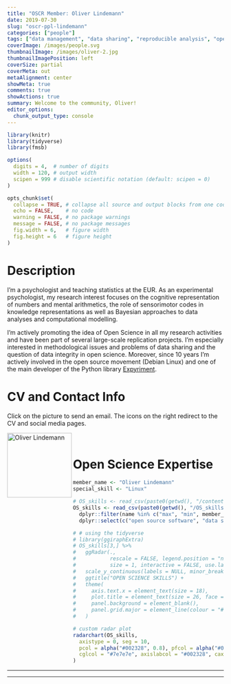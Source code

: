 ```yaml
---
title: "OSCR Member: Oliver Lindemann"
date: 2019-07-30
slug: "oscr-ppl-lindemann"
categories: ["people"]
tags: ["data management", "data sharing", "reproducible analysis", "open source software", "preregistration", "Linux"]
coverImage: /images/people.svg
thumbnailImage: /images/oliver-2.jpg
thumbnailImagePosition: left
coverSize: partial
coverMeta: out
metaAlignment: center
showMeta: true
comments: true
showActions: true
summary: Welcome to the community, Oliver!
editor_options: 
  chunk_output_type: console
---
```


```r

library(knitr)
library(tidyverse)
library(fmsb)

options(
  digits = 4,  # number of digits
  width = 120, # output width
  scipen = 999 # disable scientific notation (default: scipen = 0)
)

opts_chunk$set(
  collapse = TRUE, # collapse all source and output blocks from one code chunk into a single block
  echo = FALSE,    # no code
  warning = FALSE, # no package warnings
  message = FALSE, # no package messages
  fig.width = 6,   # figure width
  fig.height = 6   # figure height
)

```

# Description

I'm a psychologist and teaching statistics at the EUR. As an experimental psychologist, my research interest focuses on the cognitive representation of numbers and mental arithmetics, the role of sensorimotor codes in knowledge representations as well as Bayesian approaches to data analyses and computational modelling.

I'm actively promoting the idea of Open Science in all my research activities and have been part of several large-scale replication projects. I'm especially interested in methodological issues and problems of data sharing and the question of data integrity in open science.  Moreover, since 10 years I'm actively involved in the open source movement (Debian Linux) and one of the main developer of the Python library [Expyriment](http://www.expyriment.org).

# CV and Contact Info

Click on the picture to send an email. The icons on the right redirect to the CV and social media pages.

<p>
  <a href="mailto:lindemann@essb.eur.nl">
  <img border="0" alt="Oliver Lindemann" src="/images/oliver-2.jpg" width="150" height="150" align="left">
  </a>
</p>

<p align="center">
  <a href=http://www.cognitive-psychology.eu/lindemann/" class="fa fa-file fa-2x" style="color:#00B969;">
  </a>
</p>

<p align="center">
  <a href="https://twitter.com/Ol1909" class="fa fa-twitter fa-2x">
  </a>
</p>

<p align="center">
  <a href="https://github.com/lindemann09" class="fa fa-github fa-2x" style="color:#000000;">
  </a>
</p>

<!-- ADD OSF FROM ACADEMICONS -->

<p align="center">
  <a href="https://osf.io/wgscz/"> <i class="fa-li ai ai-osf ai-2x"></i></a>
</p>

<BR>

# Open Science Expertise

```r

member_name <- "Oliver Lindemann"
special_skill <- "Linux"

# OS_skills <- read_csv(paste0(getwd(), "/content/post/OS_skills.csv")) %>% # when testing
OS_skills <- read_csv(paste0(getwd(), "/OS_skills.csv")) %>%
  dplyr::filter(name %in% c("max", "min", member_name)) %>%
  dplyr::select(c("open source software", "data sharing", special_skill, "data management",   "reproducible analysis", "open access", "preregistration"))

# # using the tidyverse
# library(ggiraphExtra)
# OS_skills[3,] %>%
#   ggRadar(.,
#           rescale = FALSE, legend.position = "none", colour = "#00B969",
#           size = 1, interactive = FALSE, use.label = TRUE) +
#   scale_y_continuous(labels = NULL, minor_breaks = NULL) + # don't show ticks
#   ggtitle("OPEN SCIENCE SKILLS") +
#   theme(
#     axis.text.x = element_text(size = 18),
#     plot.title = element_text(size = 26, face = "bold", hjust = .5),
#     panel.background = element_blank(),
#     panel.grid.major = element_line(colour = "#7e7e7e", linetype = "dotted"),
#   )

# custom radar plot
radarchart(OS_skills,
  axistype = 0, seg = 10,
  pcol = alpha("#002328", 0.8), pfcol = alpha("#00B969", 0.6), plwd = 4, centerzero = TRUE, # polygon
  cglcol = "#7e7e7e", axislabcol = "#002328", caxislabels = seq(0, 10, 2), cglwd = 0.8 # grid
)

```

***
***


